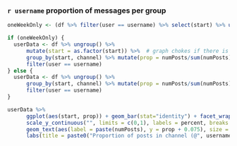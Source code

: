 ### `r username` proportion of messages per group

```r
oneWeekOnly <- (df %>% filter(user == username) %>% select(start) %>% unique() %>% nrow()) == 1

if (oneWeekOnly) {
  userData <- df %>% ungroup() %>% 
      mutate(start = as.factor(start)) %>%  # graph chokes if there is only a single week as a date
      group_by(start, channel) %>% mutate(prop = numPosts/sum(numPosts)) %>%
      filter(user == username)
} else {
  userData <- df %>% ungroup() %>% 
      group_by(start, channel) %>% mutate(prop = numPosts/sum(numPosts)) %>%
      filter(user == username)
}

userData %>%  
      ggplot(aes(start, prop)) + geom_bar(stat="identity") + facet_wrap(~channel) +
      scale_y_continuous("", limits = c(0,1), labels = percent, breaks = c(0, .25, .5, .75, 1)) + 
      geom_text(aes(label = paste(numPosts), y = prop + 0.075), size = 3) +
      labs(title = paste0("Proportion of posts in channel (@", username, ")"))
```